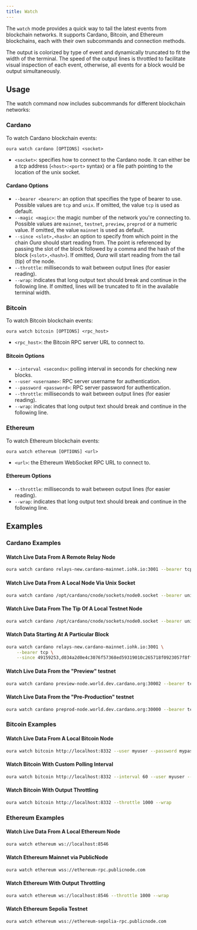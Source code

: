 ```yaml
---
title: Watch
---
```


The `watch` mode provides a quick way to tail the latest events from blockchain networks. It supports Cardano, Bitcoin, and Ethereum blockchains, each with their own subcommands and connection methods.

The output is colorized by type of event and dynamically truncated to fit the width of the terminal. The speed of the output lines is throttled to facilitate visual inspection of each event, otherwise, all events for a block would be output simultaneously.

## Usage

The watch command now includes subcommands for different blockchain networks:

### Cardano

To watch Cardano blockchain events:

```
oura watch cardano [OPTIONS] <socket>
```

- `<socket>`: specifies how to connect to the Cardano node. It can either be a tcp address (`<host>:<port>` syntax) or a file path pointing to the location of the unix socket.

#### Cardano Options

- `--bearer <bearer>`: an option that specifies the type of bearer to use. Possible values are `tcp` and `unix`. If omitted, the value `tcp` is used as default.
- `--magic <magic>`: the magic number of the network you're connecting to. Possible values are `mainnet`, `testnet`, `preview`, `preprod` or a numeric value. If omitted, the value `mainnet` is used as default.
- `--since <slot>,<hash>`: an option to specify from which point in the chain _Oura_ should start reading from. The point is referenced by passing the slot of the block followed by a comma and the hash of the block (`<slot>,<hash>`). If omitted, _Oura_ will start reading from the tail (tip) of the node.
- `--throttle`: milliseconds to wait between output lines (for easier reading).
- `--wrap`: indicates that long output text should break and continue in the following line. If omitted, lines will be truncated to fit in the available terminal width.

### Bitcoin

To watch Bitcoin blockchain events:

```
oura watch bitcoin [OPTIONS] <rpc_host>
```

- `<rpc_host>`: the Bitcoin RPC server URL to connect to.

#### Bitcoin Options

- `--interval <seconds>`: polling interval in seconds for checking new blocks.
- `--user <username>`: RPC server username for authentication.
- `--password <password>`: RPC server password for authentication.
- `--throttle`: milliseconds to wait between output lines (for easier reading).
- `--wrap`: indicates that long output text should break and continue in the following line.

### Ethereum

To watch Ethereum blockchain events:

```
oura watch ethereum [OPTIONS] <url>
```

- `<url>`: the Ethereum WebSocket RPC URL to connect to.

#### Ethereum Options

- `--throttle`: milliseconds to wait between output lines (for easier reading).
- `--wrap`: indicates that long output text should break and continue in the following line.

## Examples

### Cardano Examples

#### Watch Live Data From A Remote Relay Node

```sh
oura watch cardano relays-new.cardano-mainnet.iohk.io:3001 --bearer tcp
```

#### Watch Live Data From A Local Node Via Unix Socket

```sh
oura watch cardano /opt/cardano/cnode/sockets/node0.socket --bearer unix
```

#### Watch Live Data From The Tip Of A Local Testnet Node

```sh
oura watch cardano /opt/cardano/cnode/sockets/node0.socket --bearer unix --magic testnet
```

#### Watch Data Starting At A Particular Block

```sh
oura watch cardano relays-new.cardano-mainnet.iohk.io:3001 \
    --bearer tcp \
    --since 49159253,d034a2d0e4c3076f57368ed59319010c265718f0923057f8ff914a3b6bfd1314
```

#### Watch Live Data From the "Preview" testnet

```sh
oura watch cardano preview-node.world.dev.cardano.org:30002 --bearer tcp --magic preview
```

#### Watch Live Data From the "Pre-Production" testnet

```sh
oura watch cardano preprod-node.world.dev.cardano.org:30000 --bearer tcp --magic preprod
```

### Bitcoin Examples

#### Watch Live Data From A Local Bitcoin Node

```sh
oura watch bitcoin http://localhost:8332 --user myuser --password mypassword
```

#### Watch Bitcoin With Custom Polling Interval

```sh
oura watch bitcoin http://localhost:8332 --interval 60 --user myuser --password mypassword
```

#### Watch Bitcoin With Output Throttling

```sh
oura watch bitcoin http://localhost:8332 --throttle 1000 --wrap
```

### Ethereum Examples

#### Watch Live Data From A Local Ethereum Node

```sh
oura watch ethereum ws://localhost:8546
```

#### Watch Ethereum Mainnet via PublicNode

```sh
oura watch ethereum wss://ethereum-rpc.publicnode.com
```

#### Watch Ethereum With Output Throttling

```sh
oura watch ethereum ws://localhost:8546 --throttle 1000 --wrap
```

#### Watch Ethereum Sepolia Testnet

```sh
oura watch ethereum wss://ethereum-sepolia-rpc.publicnode.com
```
